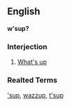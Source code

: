 ==English==
'''w'sup?'''
===Interjection===

# [[What's up]]
===Realted Terms===
[['sup]], [[wazzup]], [[t'sup]]